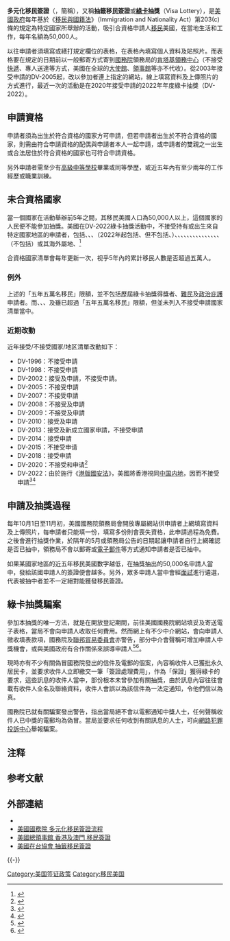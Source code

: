 {{美国公民与移民}}
'''多元化移民簽證'''（{{lang-en|Diversity Immigrant Visa}}，簡稱{{lang|en|DV}}），又稱'''抽籤移民簽證'''或'''[[綠卡|綠卡]]抽獎'''（Visa Lottery），是[[美國政府|美國政府]]每年基於《[[移民與國籍法|移民與國籍法]]》（Immigration and Nationality Act）第203(c)條的規定為特定國家所舉辦的活動，吸引合資格申請人[[移民|移民]]美國，在當地生活和工作，每年名額為50,000人。

以往申請者須填寫或繕打規定欄位的表格，在表格內填寫個人資料及貼照片。而表格要在規定的日期前以一般郵寄方式寄到[[美國國務院|國務院]]領務局的[[肯塔基領務中心|肯塔基領務中心]]（不接受[[快遞|快遞]]、專人送達等方式，美國在全球的[[大使館|大使館]]、[[領事館|領事館]]等亦不代收）。從2003年接受申請的DV-2005起，改以參加者連上指定的網站，線上填寫資料及上傳照片的方式進行，最近一次的活動是在2020年接受申請的2022年年度綠卡抽獎（DV-2022）。

==申請資格==
申請者須為出生於符合資格的國家方可申請，但若申請者出生於不符合資格的國家，則需由符合申請資格的配偶與申請者本人一起申請，或申請者的雙親之一出生或合法居住於符合資格的國家也可符合申請資格。

另外申請者需至少有[[高級中等學校|高級中等學校]]畢業或同等學歷，或近五年內有至少兩年的工作經歷或職業訓練。

==未合資格國家==
當一個國家在活動舉辦前5年之間，其移民美國人口為50,000人以上，這個國家的人民便不能參加抽獎。美國在DV-2022綠卡抽獎活動中，不接受持有或出生來自特定國家地區的申請者，包括{{BAN}}、{{BRA}}、{{CAN}}、{{CHN}}（2022年起包括{{HKG}}、但不包括{{MAC}}、{{TWN}}{{NoteTag|这里提到台湾，是因为美国国务院的官方DV-2022国家名单文件里的第二段有提到“澳门、台湾不在名单里”的句子，第一段则提到“香港算中国”，为了与官方文件保持一致，所以必须提到台湾。}}）、{{COL}}、{{DOM}}、{{ECU}}、{{ESA}}、{{GTM}}、{{HAI}}、{{HND}}、{{IND}}、{{JAM}}、{{MEX}}、{{NGA}}、{{PAK}}、{{PHI}}、{{KOR}}、{{GBR}}（不包括{{NIR}}）或其海外屬地、{{VIE}}<ref>{{cite web |title = INSTRUCTIONS FOR THE 2022 DIVERSITY IMMIGRANT VISA PROGRAM (DV-2022) |url = https://mn.usembassy.gov/wp-content/uploads/sites/192/DV-2022-Instructions-English.pdf |language=en-US |archive-url = https://web.archive.org/web/20201008120031/https://mn.usembassy.gov/wp-content/uploads/sites/192/DV-2022-Instructions-English.pdf|archive-date=2020年10月8日|dead-url=no }}</ref>

合資格國家清單會每年更新一次，视乎5年內的累計移民人數是否超過五萬人。

===例外===
上述的「五年五萬名移民」限額，並不包括歷屆綠卡抽獎得獎者、[[難民|難民]]及[[政治庇護|政治庇護]]申請者。而{{CUB}}、{{UKR}}、{{BIH}}、{{GUA}}及{{IRN}}雖已超過「五年五萬名移民」限額，但並未列入不接受申請國家清單當中。

===近期改動===
近年接受/不接受國家/地区清單改動如下：
*DV-1996：不接受{{COL}}申請
*DV-1998：不接受{{POL}}申請
*DV-2002：接受{{POL}}及{{TWN}}申請，不接受{{PAK}}申請。
*DV-2005：不接受{{RUS}}申請
*DV-2007：不接受{{POL}}申請
*DV-2008：不接受{{BRA}}及{{PER}}申請
*DV-2009：不接受{{ECU}}及{{GUA}}申請
*DV-2010：接受{{RUS}}及{{KOS}}申請
*DV-2013：接受{{POL}}及新成立國家{{SSD}}申請，不接受{{BAN}}申請
*DV-2014：接受{{GUA}}申請
*DV-2015：不接受{{NGR}}申请
*DV-2018：接受{{ECU}}申請
*DV-2020：不接受{{SUD}}和{{TAN}}申请<ref>{{cite news |title=美国将对尼日利亚等6国实施移民限制 |url = http://www.xinhuanet.com/world/2020-02/01/c_1125518721.htm |access-date=2020-02-02 |archive-date=2020-02-02 |archive-url = https://web.archive.org/web/20200202121338/http://www.xinhuanet.com/world/2020-02/01/c_1125518721.htm |dead-url=no }}</ref>
* DV-2022：由於{{HKG}}施行《[[港版國安法|港版國安法]]》，美國將香港視同[[中国内地|中国内地]]，因而不接受{{HKG}}申請<ref>{{cite web |url=https://www.voachinese.com/a/hk-china-not-eligible-for-2022-green-card-20201008/5613918.html |title = 美国取消香港特殊待遇，港人再无抽签移民资格 |access-date=2020-10-08 |archive-date=2020-12-21 |archive-url = https://web.archive.org/web/20201221090142/https://www.voachinese.com/a/hk-china-not-eligible-for-2022-green-card-20201008/5613918.html |dead-url=no }}</ref><ref>{{cite web |title=INSTRUCTIONS FOR THE 2022 DIVERSITY IMMIGRANT VISA PROGRAM (DV-2022) |url = https://mn.usembassy.gov/wp-content/uploads/sites/192/DV-2022-Instructions-English.pdf |language=en-US |archive-url = https://web.archive.org/web/20201008120031/https://mn.usembassy.gov/wp-content/uploads/sites/192/DV-2022-Instructions-English.pdf |archive-date=2020年10月8日|dead-url=no }}</ref>

==申請及抽獎過程==
每年10月1日至11月初，美國國務院領務局會開放專屬網站供申請者上網填寫資料及上傳照片，每申請者只能填一份，填寫多份則會喪失資格，此申請過程為免費。之後會進行抽獎作業，於隔年的5月或領務局公告的日期起讓申請者自行上網確認是否已抽中，領務局不會以郵寄或[[電子郵件|電子郵件]]等方式通知申請者是否已抽中。

如果某國家地區的近五年移民美國數字越低，在抽獎抽出的50,000名申請人當中，發給該國申請人的簽證便會越多。另外，眾多申請人當中會經[[面試|面試]]進行遴選，代表被抽中者並不一定絕對能獲發移民簽證。

==綠卡抽獎騙案==
參加本抽獎的唯一方法，就是在開放登記期間，前往美國國務院網站填妥及寄送電子表格，當局不會向申請人收取任何費用。然而網上有不少中介網站，會向申請人徵收填表款項，國務院及[[聯邦貿易委員會|聯邦貿易委員會]]亦警告，部分中介會聲稱可增加申請人中獎機會，或與美國政府有合作關係來誤導申請人<ref>{{cite web|url=http://travel.state.gov/visa/immigrants/types/types_1749.html|title=Fraud Warning|work=state.gov|deadurl=yes|archiveurl=https://web.archive.org/web/20061230232918/http://travel.state.gov/visa/immigrants/types/types_1749.html|archivedate=2006-12-30|access-date=2006-11-09}}</ref><ref>{{cite web|url=http://www.ftc.gov/bcp/conline/pubs/alerts/lottery.htm|title=Consumer Information|work=ftc.gov|access-date=2006-11-09|archive-url=https://web.archive.org/web/20061106170456/http://www.ftc.gov/bcp/conline/pubs/alerts/lottery.htm|archive-date=2006-11-06|dead-url=yes}}</ref>。

現時亦有不少有關偽冒國務院發出的信件及電郵的個案，內容稱收件人已獲批永久居民卡，並要求收件人立即繳交一筆「簽證處理費用」，作為「保證」獲得綠卡的要求，這些訊息的收件人當中，部份根本未曾參加有關抽獎，由於訊息內容往往會載有收件人全名及聯絡資料，收件人會誤以為該信件為一法定通知，令他們信以為真。

國務院已就有關騙案發出警告，指出當局絕不會以電郵通知中獎人士，任何聲稱收件人已中獎的電郵均為偽冒。當局並要求任何收到有關訊息的人士，可向[[網路犯罪投訴中心|網路犯罪投訴中心]]舉報騙案。

== 注释 ==
{{NoteFoot}}

==参考文献==
{{reflist}}

== 外部連結 ==
* {{official|https://www.dvlottery.state.gov}}{{en}}
*[https://web.archive.org/web/20150319180759/http://travel.state.gov/content/visas/english/immigrate/diversity-visa/entry.html 美國國務院 多元化移民簽證流程] {{en}}
* [https://archive.is/20160922031726/https://chinese.hongkong.usconsulate.gov/mobile//iv.html 美國總領事館 香港及澳門 移民簽證]{{zh}}
* [http://www.ait.org.tw/zh/diversity-visa-program.html 美國在台協會 抽籤移民簽證]{{Wayback|url=http://www.ait.org.tw/zh/diversity-visa-program.html |date=20150109095150 }} {{zh}}

{{-}}
{{美國簽證}}

[[Category:美国签证政策|Category:美国签证政策]]
[[Category:移民美国|Category:移民美国]]